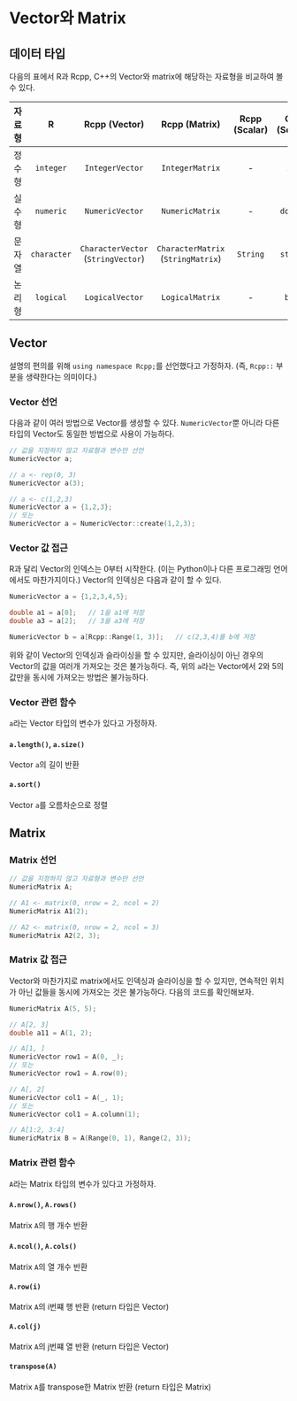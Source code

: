 # Vector와 Matrix {#rcpp_Vector_matrix}

## 데이터 타입
다음의 표에서 R과 Rcpp, C++의 Vector와 matrix에 해당하는 자료형을 비교하여 볼 수 있다.

| 자료형 | R | Rcpp (Vector) | Rcpp (Matrix) | Rcpp (Scalar) | C++ (Scalar) |
|:---:|:---:|:---:|:---:|:---:|:---:|
| 정수형 | `integer` | `IntegerVector` | `IntegerMatrix` | - | `int` |
| 실수형 | `numeric` | `NumericVector` | `NumericMatrix` | - | `double` |
| 문자열 | `character` | `CharacterVector` (`StringVector`) | `CharacterMatrix` (`StringMatrix`) | `String` | `string` |
| 논리형 | `logical` | `LogicalVector` | `LogicalMatrix` | - | `bool` |



## Vector
설명의 편의를 위해 `using namespace Rcpp;`를 선언했다고 가정하자. (즉, `Rcpp::` 부분을 생략한다는 의미이다.)

### Vector 선언
다음과 같이 여러 방법으로 Vector를 생성할 수 있다.
`NumericVector`뿐 아니라 다른 타입의 Vector도 동일한 방법으로 사용이 가능하다.
```cpp
// 값을 지정하지 않고 자료형과 변수만 선언
NumericVector a;

// a <- rep(0, 3)
NumericVector a(3);

// a <- c(1,2,3)
NumericVector a = {1,2,3};
// 또는
NumericVector a = NumericVector::create(1,2,3);
```

### Vector 값 접근
R과 달리 Vector의 인덱스는 0부터 시작한다. (이는 Python이나 다른 프로그래밍 언어에서도 마찬가지이다.)
Vector의 인덱싱은 다음과 같이 할 수 있다.
```cpp
NumericVector a = {1,2,3,4,5};

double a1 = a[0];   // 1을 a1에 저장
double a3 = a[2];   // 3을 a3에 저장

NumericVector b = a[Rcpp::Range(1, 3)];   // c(2,3,4)를 b에 저장
```
위와 같이 Vector의 인덱싱과 슬라이싱을 할 수 있지만, 슬라이싱이 아닌 경우의 Vector의 값을 여러개 가져오는 것은 불가능하다.
즉, 위의 `a`라는 Vector에서 2와 5의 값만을 동시에 가져오는 방법은 불가능하다.


### Vector 관련 함수
`a`라는 Vector 타입의 변수가 있다고 가정하자.

#### `a.length()`, `a.size()`
Vector `a`의 길이 반환

#### `a.sort()`
Vector `a`를 오름차순으로 정렬



## Matrix

### Matrix 선언
```cpp
// 값을 지정하지 않고 자료형과 변수만 선언
NumericMatrix A;

// A1 <- matrix(0, nrow = 2, ncol = 2)
NumericMatrix A1(2);

// A2 <- matrix(0, nrow = 2, ncol = 3)
NumericMatrix A2(2, 3);
```

### Matrix 값 접근
Vector와 마찬가지로 matrix에서도 인덱싱과 슬라이싱을 할 수 있지만, 연속적인 위치가 아닌 값들을 동시에 가져오는 것은 불가능하다.
다음의 코드를 확인해보자.
```cpp
NumericMatrix A(5, 5);

// A[2, 3]
double a11 = A(1, 2);

// A[1, ]
NumericVector row1 = A(0, _);
// 또는
NumericVector row1 = A.row(0);

// A[, 2]
NumericVector col1 = A(_, 1);
// 또는
NumericVector col1 = A.column(1);

// A[1:2, 3:4]
NumericMatrix B = A(Range(0, 1), Range(2, 3));
```

### Matrix 관련 함수
`A`라는 Matrix 타입의 변수가 있다고 가정하자.

#### `A.nrow()`, `A.rows()`
Matrix `A`의 행 개수 반환

#### `A.ncol()`, `A.cols()`
Matrix `A`의 열 개수 반환

#### `A.row(i)`
Matrix `A`의 i번쨰 행 반환 (return 타입은 Vector)

#### `A.col(j)`
Matrix `A`의 j번쨰 열 반환 (return 타입은 Vector)

#### `transpose(A)`
Matrix `A`를 transpose한 Matrix 반환 (return 타입은 Matrix)

